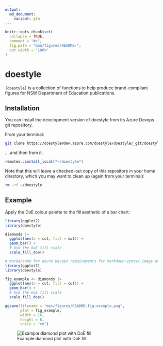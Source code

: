```yaml
---
output: 
  md_document:
    variant: gfm 
---
```


<!-- README.md is generated from README.Rmd. Please edit that file -->

```r
knitr::opts_chunk$set(
  collapse = TRUE,
  comment = "#>",
  fig.path = "man/figures/README-",
  out.width = "100%"
)
```

# doestyle

<!-- badges: start -->
<!-- badges: end -->

`{doestyle}` is a collection of functions to help produce brand-compliant figures for NSW Department of Education publications.

## Installation

You can install the development version of doestyle from its Azure Devops git repository.

From your terminal:

```bash
git clone https://doestyle@dev.azure.com/doestyle/doestyle/_git/doestyle ~/doestyle
```

... and then from `R`:

```r
remotes::install_local("~/doestyle")
```

Note that this will leave a checked-out copy of this repository in your home directory, which you may want to clean up (again from your terminal):

```bash
rm -rf ~/doestyle
```

## Example

Apply the DoE colour palette to the fill aesthetic of a bar chart:

```r
library(ggplot2)
library(doestyle)

diamonds |>
  ggplot(aes(x = cut, fill = cut)) +
  geom_bar() +
  # Use the DoE fill scale
  scale_fill_doe()
```

```r
# Workaround for Azure Devops requirements for markdown-syntax image embeds
library(ggplot2)
library(doestyle)

fig_example <- diamonds |>
  ggplot(aes(x = cut, fill = cut)) +
  geom_bar() +
  # Use the DoE fill scale
  scale_fill_doe()

ggsave(filename = "man/figures/README-fig-example.png",
       plot = fig_example,
       width = 16,
       height = 8,
       units = "cm")
```

![Example diamond plot with DoE fill](man/figures/README-fig-example.png)

